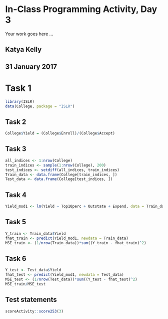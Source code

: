 # In-Class Programming Activity, Day 3

Your work goes here ...

## Katya Kelly
## 31 January 2017

# Task 1
```r
library(ISLR)
data(College, package = "ISLR")
```

## Task 2
```r
College$Yield = (College$Enroll)/(College$Accept)
```

## Task 3
```r
all_indices <- 1:nrow(College)
train_indices <- sample(1:nrow(College), 200)
test_indices <- setdiff(all_indices, train_indices)
Train_data <- data.frame(College[train_indices, ])
Test_data <- data.frame(College[test_indices, ])
```

## Task 4
```r
Yield_mod1 <- lm(Yield ~ Top10perc + Outstate + Expend, data = Train_data)
```

## Task 5
```r
Y_train <- Train_data$Yield
fhat_train <- predict(Yield_mod1, newdata = Train_data)
MSE_train <- (1/nrow(Train_data))*sum((Y_train - fhat_train)^2)
```

## Task 6
```r
Y_test <- Test_data$Yield
fhat_test <- predict(Yield_mod1, newdata = Test_data)
MSE_test <- (1/nrow(Test_data))*sum((Y_test - fhat_test)^2)
MSE_train/MSE_test
```

## Test statements

```r
scoreActivity::score253(3)
```
